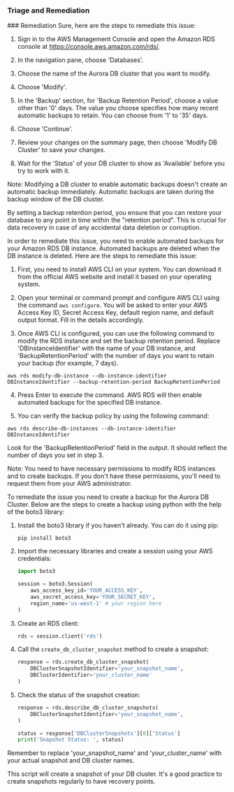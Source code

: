 
### Triage and Remediation
<Tabs>

<Tab title='Remediation'>
### Remediation

<AccordionGroup>
<Accordion title='Using Console' defaultOpen='true'>
Sure, here are the steps to remediate this issue:

1. Sign in to the AWS Management Console and open the Amazon RDS console at https://console.aws.amazon.com/rds/.

2. In the navigation pane, choose 'Databases'.

3. Choose the name of the Aurora DB cluster that you want to modify.

4. Choose 'Modify'.

5. In the 'Backup' section, for 'Backup Retention Period', choose a value other than '0' days. The value you choose specifies how many recent automatic backups to retain. You can choose from '1' to '35' days.

6. Choose 'Continue'.

7. Review your changes on the summary page, then choose 'Modify DB Cluster' to save your changes.

8. Wait for the 'Status' of your DB cluster to show as 'Available' before you try to work with it.

Note: Modifying a DB cluster to enable automatic backups doesn't create an automatic backup immediately. Automatic backups are taken during the backup window of the DB cluster.

By setting a backup retention period, you ensure that you can restore your database to any point in time within the "retention period". This is crucial for data recovery in case of any accidental data deletion or corruption.
</Accordion>

<Accordion title='Using CLI'>
In order to remediate this issue, you need to enable automated backups for your Amazon RDS DB instance. Automated backups are deleted when the DB instance is deleted. Here are the steps to remediate this issue:

1. First, you need to install AWS CLI on your system. You can download it from the official AWS website and install it based on your operating system.

2. Open your terminal or command prompt and configure AWS CLI using the command `aws configure`. You will be asked to enter your AWS Access Key ID, Secret Access Key, default region name, and default output format. Fill in the details accordingly.

3. Once AWS CLI is configured, you can use the following command to modify the RDS instance and set the backup retention period. Replace 'DBInstanceIdentifier' with the name of your DB instance, and 'BackupRetentionPeriod' with the number of days you want to retain your backup (for example, 7 days).

```
aws rds modify-db-instance --db-instance-identifier DBInstanceIdentifier --backup-retention-period BackupRetentionPeriod
```

4. Press Enter to execute the command. AWS RDS will then enable automated backups for the specified DB instance.

5. You can verify the backup policy by using the following command:

```
aws rds describe-db-instances --db-instance-identifier DBInstanceIdentifier
```

Look for the 'BackupRetentionPeriod' field in the output. It should reflect the number of days you set in step 3.

Note: You need to have necessary permissions to modify RDS instances and to create backups. If you don't have these permissions, you'll need to request them from your AWS administrator.
</Accordion>

<Accordion title='Using Python'>
To remediate the issue you need to create a backup for the Aurora DB Cluster. Below are the steps to create a backup using python with the help of the boto3 library:

1. Install the boto3 library if you haven't already. You can do it using pip:
   
   ```
   pip install boto3
   ```

2. Import the necessary libraries and create a session using your AWS credentials:

   ```python
   import boto3

   session = boto3.Session(
       aws_access_key_id='YOUR_ACCESS_KEY',
       aws_secret_access_key='YOUR_SECRET_KEY',
       region_name='us-west-1' # your region here
   )
   ```

3. Create an RDS client:

   ```python
   rds = session.client('rds')
   ```

4. Call the `create_db_cluster_snapshot` method to create a snapshot:

   ```python
   response = rds.create_db_cluster_snapshot(
       DBClusterSnapshotIdentifier='your_snapshot_name',
       DBClusterIdentifier='your_cluster_name'
   )
   ```

5. Check the status of the snapshot creation:

   ```python
   response = rds.describe_db_cluster_snapshots(
       DBClusterSnapshotIdentifier='your_snapshot_name',
   )

   status = response['DBClusterSnapshots'][0]['Status']
   print('Snapshot Status: ', status)
   ```

Remember to replace 'your_snapshot_name' and 'your_cluster_name' with your actual snapshot and DB cluster names.

This script will create a snapshot of your DB cluster. It's a good practice to create snapshots regularly to have recovery points.
</Accordion>

</AccordionGroup>
</Tab>
</Tabs>

